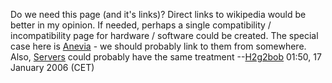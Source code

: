 Do we need this page (and it's links)? Direct links to wikipedia would be better in my opinion. If needed, perhaps a single compatibility / incompatibility page for hardware / software could be created. The special case here is [[Anevia]] - we should probably link to them from somewhere. Also, [[Servers]] could probably have the same treatment --[[User:H2g2bob|H2g2bob]] 01:50, 17 January 2006 (CET)